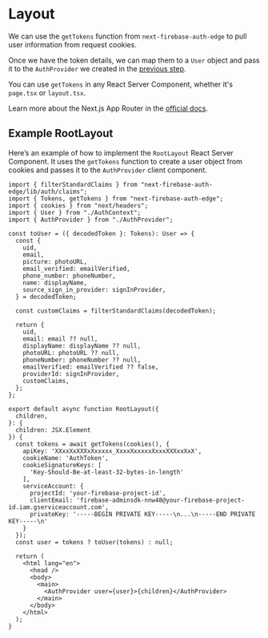 # Layout

We can use the `getTokens` function from `next-firebase-auth-edge` to pull user information from request cookies.

Once we have the token details, we can map them to a `User` object and pass it to the `AuthProvider` we created in the [previous step](/docs/getting-started/auth-provider).

You can use `getTokens` in any React Server Component, whether it's `page.tsx` or `layout.tsx`.

Learn more about the Next.js App Router in the [official docs](https://nextjs.org/docs/app).

## Example RootLayout

Here’s an example of how to implement the `RootLayout` React Server Component. It uses the `getTokens` function to create a user object from cookies and passes it to the `AuthProvider` client component.

```tsx filename="app/layout.tsx"
import { filterStandardClaims } from "next-firebase-auth-edge/lib/auth/claims";
import { Tokens, getTokens } from "next-firebase-auth-edge";
import { cookies } from "next/headers";
import { User } from "./AuthContext";
import { AuthProvider } from "./AuthProvider";

const toUser = ({ decodedToken }: Tokens): User => {
  const {
    uid,
    email,
    picture: photoURL,
    email_verified: emailVerified,
    phone_number: phoneNumber,
    name: displayName,
    source_sign_in_provider: signInProvider,
  } = decodedToken;

  const customClaims = filterStandardClaims(decodedToken);

  return {
    uid,
    email: email ?? null,
    displayName: displayName ?? null,
    photoURL: photoURL ?? null,
    phoneNumber: phoneNumber ?? null,
    emailVerified: emailVerified ?? false,
    providerId: signInProvider,
    customClaims,
  };
};

export default async function RootLayout({
  children,
}: {
  children: JSX.Element
}) {
  const tokens = await getTokens(cookies(), {
    apiKey: 'XXxxXxXXXxXxxxxx_XxxxXxxxxxXxxxXXXxxXxX',
    cookieName: 'AuthToken',
    cookieSignatureKeys: [
      'Key-Should-Be-at-least-32-bytes-in-length'
    ],
    serviceAccount: {
      projectId: 'your-firebase-project-id',
      clientEmail: 'firebase-adminsdk-nnw48@your-firebase-project-id.iam.gserviceaccount.com',
      privateKey: '-----BEGIN PRIVATE KEY-----\n...\n-----END PRIVATE KEY-----\n'
    }
  });
  const user = tokens ? toUser(tokens) : null;

  return (
    <html lang="en">
      <head />
      <body>
        <main>
          <AuthProvider user={user}>{children}</AuthProvider>
        </main>
      </body>
    </html>
  );
}
```
